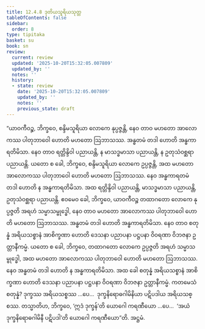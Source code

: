 ```yaml
---
title: 12.4.8 ဒုတိယသူရိယသုတ္တ
tableOfContents: false
sidebar:
  order: 8
type: tipitaka
basket: su
book: sn
review:
  current: review
  updated: '2025-10-20T15:32:05.007809'
  updated_by: ''
  notes: ''
  history:
  - state: review
    date: '2025-10-20T15:32:05.007809'
    updated_by: ''
    notes: ''
    previous_state: draft
---
```



<DynamicBreadcrumb />


<ReviewStatus review={frontmatter.review} showDetails={true} />

<HypothesisAnnotation frontmatter={frontmatter} />

<Division number="1108" book="sn" e="ch" v="18" p="445">

<Paragraph number="2337" book="sn">
“ယာဝကီဝဉ္စ, ဘိက္ခဝေ, စန္ဒိမသူရိယာ လောကေ နုပ္ပဇ္ဇန္တိ, နေဝ တာဝ မဟတော အာလောကဿ ပါတုဘာဝေါ ဟောတိ မဟတော ဩဘာသဿ. အန္ဓတမံ တဒါ ဟောတိ အန္ဓကာရတိမိသာ. နေဝ တာဝ ရတ္တိန္ဒိဝါ ပညာယန္တိ, န မာသဒ္ဓမာသာ ပညာယန္တိ, န ဥတုသံဝစ္ဆရာ ပညာယန္တိ.
</Paragraph>

<Paragraph number="2338" book="sn">
ယတော စ ခေါ, ဘိက္ခဝေ, စန္ဒိမသူရိယာ လောကေ ဥပ္ပဇ္ဇန္တိ, အထ မဟတော အာလောကဿ ပါတုဘာဝေါ ဟောတိ မဟတော ဩဘာသဿ. နေဝ အန္ဓကာရတမံ တဒါ ဟောတိ န အန္ဓကာရတိမိသာ. အထ ရတ္တိန္ဒိဝါ ပညာယန္တိ, မာသဒ္ဓမာသာ ပညာယန္တိ, ဥတုသံဝစ္ဆရာ ပညာယန္တိ. ဧဝမေဝ ခေါ, ဘိက္ခဝေ, ယာဝကီဝဉ္စ တထာဂတော လောကေ နုပ္ပဇ္ဇတိ အရဟံ သမ္မာသမ္ဗုဒ္ဓေါ, နေဝ တာဝ မဟတော အာလောကဿ ပါတုဘာဝေါ ဟောတိ မဟတော ဩဘာသဿ. အန္ဓတမံ တဒါ ဟောတိ အန္ဓကာရတိမိသာ. နေဝ တာဝ စတုန္နံ အရိယသစ္စာနံ အာစိက္ခဏာ ဟောတိ ဒေသနာ ပညာပနာ ပဋ္ဌပနာ ဝိဝရဏာ ဝိဘဇနာ ဥတ္တာနီကမ္မံ.
</Paragraph>

<Paragraph number="2339" book="sn">
ယတော စ ခေါ, ဘိက္ခဝေ, တထာဂတော လောကေ ဥပ္ပဇ္ဇတိ အရဟံ သမ္မာသမ္ဗုဒ္ဓေါ, အထ မဟတော အာလောကဿ ပါတုဘာဝေါ ဟောတိ မဟတော ဩဘာသဿ. နေဝ အန္ဓတမံ တဒါ ဟောတိ န အန္ဓကာရတိမိသာ. အထ ခေါ စတုန္နံ အရိယသစ္စာနံ အာစိက္ခဏာ ဟောတိ ဒေသနာ ပညာပနာ ပဋ္ဌပနာ ဝိဝရဏာ ဝိဘဇနာ ဥတ္တာနီကမ္မံ. ကတမေသံ စတုန္နံ? ဒုက္ခဿ အရိယသစ္စဿ …ပေ…  ဒုက္ခနိရောဓဂါမိနိယာ ပဋိပဒါယ အရိယသစ္စဿ.
</Paragraph>

<Paragraph number="2340" book="sn">
တသ္မာတိဟ, ဘိက္ခဝေ, ‘ဣဒံ ဒုက္ခန်’တိ ယောဂေါ ကရဏီယော …ပေ…  ‘အယံ ဒုက္ခနိရောဓဂါမိနီ ပဋိပဒါ’တိ ယောဂေါ ကရဏီယော”တိ.

</Paragraph>
</Division>

<Paragraph number="2341" type="center" book="sn">
အဋ္ဌမံ.
</Paragraph>